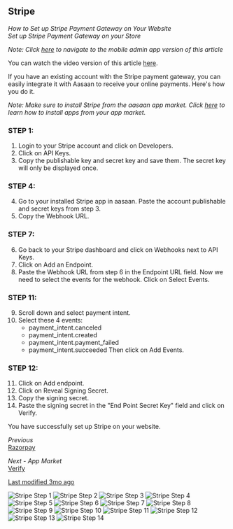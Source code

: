 ## Stripe

*How to Set up Stripe Payment Gateway on Your Website*  
*Set up Stripe Payment Gateway on your Store*

*Note: Click [here](mobile-admin-link) to navigate to the mobile admin app version of this article*

You can watch the video version of this article [here](video-link).

If you have an existing account with the Stripe payment gateway, you can easily integrate it with Aasaan to receive your online payments. Here's how you do it.

*Note: Make sure to install Stripe from the aasaan app market. Click [here](install-app-link) to learn how to install apps from your app market.*

### STEP 1:

1. Login to your Stripe account and click on Developers.
2. Click on API Keys.
3. Copy the publishable key and secret key and save them. The secret key will only be displayed once.
   
### STEP 4:

4. Go to your installed Stripe app in aasaan. Paste the account publishable and secret keys from step 3.
5. Copy the Webhook URL.
   
### STEP 7:

6. Go back to your Stripe dashboard and click on Webhooks next to API Keys.
7. Click on Add an Endpoint.
8. Paste the Webhook URL from step 6 in the Endpoint URL field. Now we need to select the events for the webhook. Click on Select Events.
   
### STEP 11:

9. Scroll down and select payment intent.
10. Select these 4 events:
    - payment_intent.canceled
    - payment_intent.created
    - payment_intent.payment_failed
    - payment_intent.succeeded
    Then click on Add Events.
   
### STEP 12:

11. Click on Add endpoint.
12. Click on Reveal Signing Secret.
13. Copy the signing secret.
14. Paste the signing secret in the "End Point Secret Key" field and click on Verify.

You have successfully set up Stripe on your website.

*Previous*  
[Razorpay](previous-link)

*Next - App Market*  
[Verify](next-link)

[Last modified 3mo ago](last-modified-link)

![Stripe Step 1](https://cdn.aasaan.app/docs/stripe/stripe_1.png)
![Stripe Step 2](https://cdn.aasaan.app/docs/stripe/stripe_2.png)
![Stripe Step 3](https://cdn.aasaan.app/docs/stripe/stripe_3.png)
![Stripe Step 4](https://cdn.aasaan.app/docs/stripe/stripe_4.png)
![Stripe Step 5](https://cdn.aasaan.app/docs/stripe/stripe_5.png)
![Stripe Step 6](https://cdn.aasaan.app/docs/stripe/stripe_6.png)
![Stripe Step 7](https://cdn.aasaan.app/docs/stripe/stripe_7.png)
![Stripe Step 8](https://cdn.aasaan.app/docs/stripe/stripe_8.png)
![Stripe Step 9](https://cdn.aasaan.app/docs/stripe/stripe_9.png)
![Stripe Step 10](https://cdn.aasaan.app/docs/stripe/stripe_10.png)
![Stripe Step 11](https://cdn.aasaan.app/docs/stripe/stripe_11.png)
![Stripe Step 12](https://cdn.aasaan.app/docs/stripe/stripe_12.png)
![Stripe Step 13](https://cdn.aasaan.app/docs/stripe/stripe_13.png)
![Stripe Step 14](https://cdn.aasaan.app/docs/stripe/stripe_14.png)
